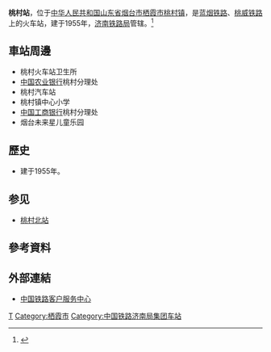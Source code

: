 {{Expand|time=2016-07-19T12:00:56+00:00}}
{{Infobox China railway station
|车站名称 =桃村站
|图片 = Plate of Taocun Railway Station.jpg
|图片介绍 = 桃村站的站牌
|车站拼音 = Taocun
|英文名称 = Taocun Railway Station
|电报码 = TCK
|拼音码 = TCU
|车站代码 = 18539<ref>{{cite book|title=中华人民共和国铁路车站代码（GB/T 10302-2010）|publisher=中国标准出版社|year=2010|isbn=155066140495|ignore-isbn-error=true|pages=35}}</ref>
|车站位置 = [[山东省|山东省]][[烟台市|烟台市]][[栖霞市|栖霞市]][[桃村镇|桃村镇]]
|坐标 = 
|归属 = [[济南铁路局|济南铁路局]]
|线路 = [[蓝烟铁路|蓝烟铁路]]、[[桃威铁路|桃威铁路]]
|车站等级 = [[三等站_(中铁)|三等站]]
|月台数目 = 
|股道数目 = 
}}
'''桃村站'''，位于[[中华人民共和国|中华人民共和国]][[山东省|山东省]][[烟台市|烟台市]][[栖霞市|栖霞市]][[桃村镇|桃村镇]]，是[[蓝烟铁路|蓝烟铁路]]、[[桃威铁路|桃威铁路]]上的火车站，建于1955年，[[济南铁路局|济南铁路局]]管辖。<ref>{{Cite web |url=http://search.huochepiao.com/huochezhan/jieshao/2878.htm |title=桃村火车站介绍 |accessdate=2016-07-19 |archive-date=2016-08-02 |archive-url=https://web.archive.org/web/20160802035541/http://search.huochepiao.com/huochezhan/jieshao/2878.htm |dead-url=no }}</ref>
==車站周邊==
* 桃村火车站卫生所
* [[中国农业银行|中国农业银行]]桃村分理处
* 桃村汽车站
* 桃村镇中心小学
* [[中国工商银行|中国工商银行]]桃村分理处
* 烟台未来星儿童乐园

==歷史==
* 建于1955年。

==参见==
*[[桃村北站|桃村北站]]

==參考資料==
{{reflist}}
==外部連結==
* [http://www.12306.cn/mormhweb/ 中国铁路客户服务中心] {{Wayback|url=http://www.12306.cn/mormhweb/ |date=20180205163941 }}
{{China-rail-stub}}
{{蓝烟铁路}}
{{桃威铁路}}
[[Category:烟台市铁路车站|T]]
[[Category:栖霞市|Category:栖霞市]]
[[Category:中国铁路济南局集团车站|Category:中国铁路济南局集团车站]]